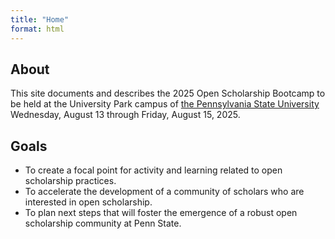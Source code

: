 ```yaml
---
title: "Home"
format: html
---
```


## About

This site documents and describes the 2025 Open Scholarship Bootcamp to be held at the University Park campus of [the Pennsylvania State University](https://www.psu.edu) Wednesday, August 13 through Friday, August 15, 2025.

<!-- The Bootcamp is being planned by a hard-working [committee](program-planning-committee.html) of staff, graduate students, and faculty, many of whom also plan to present. -->

<!-- ::: {.rmdwarning} -->

<!-- **TO REGISTER**: Visit <https://forms.gle/Q8fecFZXq6Yp2Cq69>. -->

<!-- ::: -->

<!-- The Bootcamp would not be possible without the generosity and hard work of our [sponsors and supporters](#acknowledgements). -->

## Goals {-}

- To create a focal point for activity and learning related to open scholarship practices.
- To accelerate the development of a community of scholars who are interested in open scholarship.
- To plan next steps that will foster the emergence of a robust open scholarship community at Penn State.
